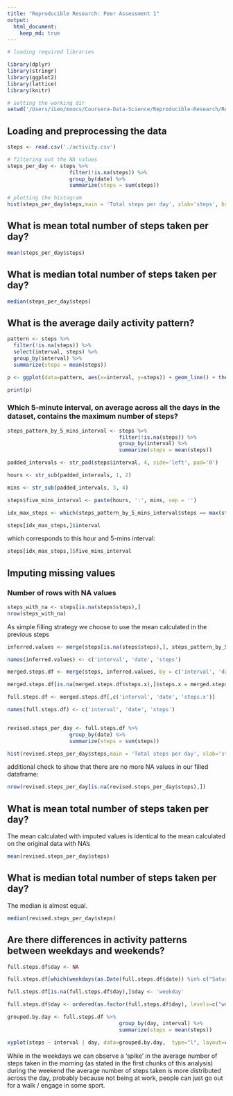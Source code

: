 ```yaml
---
title: "Reproducible Research: Peer Assessment 1"
output: 
  html_document:
    keep_md: true
---
```


```r

# loading required libraries

library(dplyr)
library(stringr)
library(ggplot2)
library(lattice)
library(knitr)

# setting the working dir
setwd('/Users/iLeo/moocs/Coursera-Data-Science/Reproducible-Research/RepData_PeerAssessment1')

```

## Loading and preprocessing the data
```r
steps <- read.csv('./activity.csv')

# filtering out the NA values
steps_per_day <- steps %>%
                    filter(!is.na(steps)) %>%
                    group_by(date) %>%
                    summarize(steps = sum(steps))

# plotting the histogram
hist(steps_per_day$steps,main = 'Total steps per day', xlab='steps', breaks = 20)
```


## What is mean total number of steps taken per day?
```r
mean(steps_per_day$steps)
```

## What is median total number of steps taken per day?
```r
median(steps_per_day$steps)
```


## What is the average daily activity pattern?
```r

pattern <- steps %>%
  filter(!is.na(steps)) %>%
  select(interval, steps) %>%
  group_by(interval) %>%
  summarize(steps = mean(steps))

p <- ggplot(data=pattern, aes(x=interval, y=steps)) + geom_line() + theme_bw() + labs(title='Average daily activity pattern')

print(p)
```

### Which 5-minute interval, on average across all the days in the dataset, contains the maximum number of steps?
```r
steps_pattern_by_5_mins_interval <- steps %>%
                                    filter(!is.na(steps)) %>%
                                    group_by(interval) %>%
                                    summarize(steps = mean(steps))

padded_intervals <- str_pad(steps$interval, 4, side='left', pad='0')

hours <- str_sub(padded_intervals, 1, 2)

mins <- str_sub(padded_intervals, 3, 4)

steps$five_mins_interval <- paste(hours, ':', mins, sep = '')

idx_max_steps <- which(steps_pattern_by_5_mins_interval$steps == max(steps_pattern_by_5_mins_interval$steps))

steps[idx_max_steps,]$interval
```

which corresponds to this hour and 5-mins interval:  
```r
steps[idx_max_steps,]$five_mins_interval

```

## Imputing missing values

### Number of rows with NA values
```r
steps_with_na <- steps[is.na(steps$steps),]
nrow(steps_with_na)
```


As simple filling strategy we choose to use the mean calculated in the previous steps
```r
inferred.values <- merge(steps[is.na(steps$steps),], steps_pattern_by_5_mins_interval, by="interval")[,c('interval', 'date', 'steps.y')]

names(inferred.values) <- c('interval', 'date', 'steps')

merged.steps.df <- merge(steps, inferred.values, by = c('interval', 'date'),all.x = T)

merged.steps.df[is.na(merged.steps.df$steps.x),]$steps.x = merged.steps.df[is.na(merged.steps.df$steps.x),]$steps.y

full.steps.df <- merged.steps.df[,c('interval', 'date', 'steps.x')]

names(full.steps.df) <- c('interval', 'date', 'steps')


revised.steps_per_day <- full.steps.df %>%
                    group_by(date) %>%
                    summarize(steps = sum(steps))

hist(revised.steps_per_day$steps,main = 'Total steps per day', xlab='steps', breaks = 10)

```

additional check to show that there are no more NA values in our filled dataframe:

```r
nrow(revised.steps_per_day[is.na(revised.steps_per_day$steps),])
```

## What is mean total number of steps taken per day?
The mean calculated with imputed values is identical to the mean calculated on the original data with NA's
```r
mean(revised.steps_per_day$steps)
```

## What is median total number of steps taken per day?
The median is almost equal.
```r
median(revised.steps_per_day$steps)
```


## Are there differences in activity patterns between weekdays and weekends? 
```r

full.steps.df$day <- NA

full.steps.df[which(weekdays(as.Date(full.steps.df$date)) %in% c("Saturday", "Sunday")),]$day <- 'weekend'

full.steps.df[is.na(full.steps.df$day),]$day <- 'weekday'

full.steps.df$day <- ordered(as.factor(full.steps.df$day), levels=c("weekday", 'weekend'))

grouped.by.day <- full.steps.df %>%
                                    group_by(day, interval) %>%
                                    summarize(steps = mean(steps))

xyplot(steps ~ interval | day, data=grouped.by.day,  type="l", layout=c(1,2))


```

While in the weekdays we can observe a 'spike' in the average number of steps taken in the morning (as stated in the first chunks of this analysis) during the weekend the average number of steps taken is more distributed across the day, probably because not being at work, people can just go out for a walk / engage in some sport.

